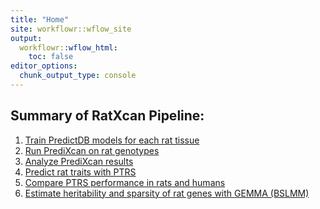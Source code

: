 ```yaml
---
title: "Home"
site: workflowr::wflow_site
output:
  workflowr::wflow_html:
    toc: false
editor_options:
  chunk_output_type: console
---
```


## Summary of RatXcan Pipeline:

1. [Train PredictDB models for each rat tissue](https://sabrina-mi.github.io/RatXcan_Training/EN_Prediction_Model.html)
2. [Run PrediXcan on rat genotypes](https://sabrina-mi.github.io/RatXcan_Training/Run_PrediXcan.html)
3. [Analyze PrediXcan results](https://sabrina-mi.github.io/RatXcan_Training/Analyze_PrediXcan_Results.html)
4. [Predict rat traits with PTRS](https://sabrina-mi.github.io/RatXcan_Training/Rat_PTRS.html)
5. [Compare PTRS performance in rats and humans](https://sabrina-mi.github.io/RatXcan_Training/Plot_Correlations.html)
6. [Estimate heritability and sparsity of rat genes with GEMMA (BSLMM)](https://sabrina-mi.github.io/RatXcan_Training/GEMMA_BSLMM.html)


